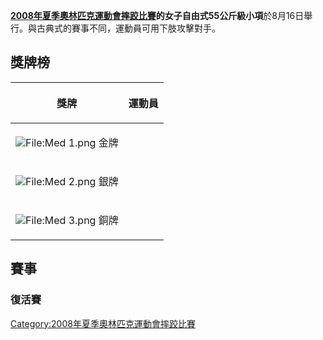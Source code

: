 {{2008年夏季奧林匹克運動會摔跤比賽}}

'''[[2008年夏季奧林匹克運動會摔跤比賽|2008年夏季奧林匹克運動會摔跤比賽]]的女子自由式55公斤級小項'''於8月16日舉行。與古典式的賽事不同，運動員可用下肢攻擊對手。

== 獎牌榜 ==
{| class="wikitable"
|- bgcolor="#efefef"
!align="center"|'''獎牌'''
!align="center"|'''運動員'''
|-
| bgcolor="gold" | [[File:Med_1.png|File:Med 1.png]] 金牌
| {{flagIOCathlete|[[吉田沙保里|吉田沙保里]]|JPN|2008年夏季}}
|-
| bgcolor="silver" | [[File:Med_2.png|File:Med 2.png]] 銀牌
| {{flagIOCathlete|[[许莉|许莉]]|CHN|2008年夏季}}
|-
| bgcolor="cc9966" | [[File:Med_3.png|File:Med 3.png]] 銅牌
| {{flagIOCathlete|[[托尼娅·费尔贝克|托尼娅·-{zh-hans:费尔贝克;zh-hant:魏比克}-]]|CAN|2008年夏季}}<br />{{flagIOCathlete|[[雅克利娜·伦特里亚|雅克利娜·-{zh-hans:伦特里亚;zh-hant:倫特里亞}-]]|COL|2008年夏季}}
|}

== 賽事 ==
{{16TeamBracket-Compact-Wrestling
| RD1=16強
| RD2=8強
| RD3=4強
| RD4=決賽

| team-width=185
| score-width=20

| RD1-team01={{flagIOCathlete|[[奈丹·鄂特冈扎尔嘎勒|奈丹·鄂特冈扎尔嘎勒]]|MGL|2008年夏季}}
| RD1-score01-1=0
| RD1-score01-2=0
| RD1-score01-3=
| RD1-team02='''{{flagIOCathlete|[[托尼娅·费尔贝克|托尼娅·费尔贝克]]|CAN|2008年夏季}}'''
| RD1-score02-1='''3
| RD1-score02-2='''4
| RD1-score02-3=

| RD1-team03='''{{flagIOCathlete|[[卢德米拉·克里斯泰亚|卢德米拉·克里斯泰亚]]|MDA|2008年夏季}}'''
| RD1-score03-1=0
| RD1-score03-2='''3
| RD1-score03-3='''3
| RD1-team04={{flagIOCathlete|[[马尔恰·安德拉德|马尔恰·安德拉德]]|VEN|2008年夏季}}
| RD1-score04-1='''1
| RD1-score04-2=3
| RD1-score04-3=3

| RD1-team05={{flagIOCathlete|[[伊达-特雷瑟·内雷尔|伊达-特雷瑟·内雷尔]]|SWE|2008年夏季}}
| RD1-score05-1=1
| RD1-score05-2=0
| RD1-score05-3=
| RD1-team06='''{{flagIOCathlete|[[吉田沙保里|吉田沙保里]]|JPN|2008年夏季}}'''
| RD1-score06-1='''3
| RD1-score06-2='''4
| RD1-score06-3=

| RD1-team07={{flagIOCathlete|[[叶连娜_·科马罗娃|叶连娜 ·科马罗娃]]|AZE|2008年夏季}}
| RD1-score07-1=0
| RD1-score07-2=0
| RD1-score07-3=
| RD1-team08='''{{flagIOCathlete|[[纳塔利娅·戈尔茨|纳塔利娅·戈尔茨]]|RUS|2008年夏季}}'''
| RD1-score08-1='''4
| RD1-score08-2='''1
| RD1-score08-3=

| RD1-team09='''{{flagIOCathlete|[[許莉|許莉]]|CHN|2008年夏季}}'''
| RD1-score09-1='''5
| RD1-score09-2='''3
| RD1-score09-3=
| RD1-team10={{flagIOCathlete|[[安娜·帕沃尔|安娜·帕沃尔]]|ROU|2008年夏季}}
| RD1-score10-1=0
| RD1-score10-2=0
| RD1-score10-3=

| RD1-team11='''{{flagIOCathlete|[[奥莉加·斯米尔诺娃|奥莉加·斯米尔诺娃]]|KAZ|2008年夏季}}'''
| RD1-score11-1=2
| RD1-score11-2='''3
| RD1-score11-3='''4
| RD1-team12={{flagIOCathlete|[[菲利帕娃·菲利帕娃|菲利帕娃·菲利帕娃]]|BLR|2008年夏季}}
| RD1-score12-1='''3
| RD1-score12-2=0
| RD1-score12-3=2

| RD1-team13={{flagIOCathlete|[[娜塔莉亚·西尼申|娜塔莉亚·西尼申]]|UKR|2008年夏季}}
| RD1-score13-1='''4'''
| RD1-score13-2=1
| RD1-score13-3=0
| RD1-team14='''{{flagIOCathlete|[[马尔西·范杜森|马尔西·范杜森]]|USA|2008年夏季}}'''
| RD1-score14-1=0
| RD1-score14-2='''1'''
| RD1-score14-3='''7

| RD1-team15='''{{flagIOCathlete|[[雅克利娜·伦特里亚|雅克利娜·伦特里亚]]|COL|2008年夏季}}'''
| RD1-score15-1='''7
| RD1-score15-2='''F
| RD1-score15-3=
| RD1-team16={{flagIOCathlete|[[马尔瓦·阿姆里|马尔瓦·阿姆里]]|TUN|2008年夏季}}
| RD1-score16-1=4
| RD1-score16-2=
| RD1-score16-3=


| RD2-team01='''{{flagIOCathlete|[[托尼娅·费尔贝克|托尼娅·费尔贝克]]|CAN|2008年夏季}}'''
| RD2-score01-1='''3
| RD2-score01-2='''3
| RD2-score01-3= 
| RD2-team02={{flagIOCathlete|[[卢德米拉·克里斯泰亚|卢德米拉·克里斯泰亚]]|MDA|2008年夏季}}
| RD2-score02-1=1
| RD2-score02-2=0
| RD2-score02-3= 

| RD2-team03='''{{flagIOCathlete|[[吉田沙保里|吉田沙保里]]|JPN|2008年夏季}}'''
| RD2-score03-1='''2
| RD2-score03-2='''4
| RD2-score03-3= 
| RD2-team04= {{flagIOCathlete|[[纳塔利娅·戈尔茨|纳塔利娅·戈尔茨]]|RUS|2008年夏季}}
| RD2-score04-1=1
| RD2-score04-2=0
| RD2-score04-3= 

| RD2-team05='''{{flagIOCathlete|[[許莉|許莉]]|CHN|2008年夏季}}'''
| RD2-score05-1=0
| RD2-score05-2='''2
| RD2-score05-3='''2
| RD2-team06={{flagIOCathlete|[[奥莉加·斯米尔诺娃|奥莉加·斯米尔诺娃]]|KAZ|2008年夏季}}
| RD2-score06-1=1
| RD2-score06-2=0
| RD2-score06-3=1

| RD2-team07= {{flagIOCathlete|[[马尔西·范杜森|马尔西·范杜森]]|USA|2008年夏季}}
| RD2-score07-1=2
| RD2-score07-2=3
| RD2-score07-3= 
| RD2-team08='''{{flagIOCathlete|[[雅克利娜·伦特里亚|雅克利娜·伦特里亚]]|COL|2008年夏季}}'''
| RD2-score08-1='''7
| RD2-score08-2='''5
| RD2-score08-3= 

| RD3-team01={{flagIOCathlete|[[托尼娅·费尔贝克|托尼娅·费尔贝克]]|CAN|2008年夏季}}
| RD3-score01-1=0
| RD3-score01-2=0
| RD3-score01-3= 
| RD3-team02='''{{flagIOCathlete|[[吉田沙保里|吉田沙保里]]|JPN|2008年夏季}}'''
| RD3-score02-1='''2
| RD3-score02-2='''6
| RD3-score02-3= 

| RD3-team03='''{{flagIOCathlete|[[許莉|許莉]]|CHN|2008年夏季}}'''
| RD3-score03-1='''5'''
| RD3-score03-2='''F'''
| RD3-score03-3= 
| RD3-team04={{flagIOCathlete|[[雅克利娜·伦特里亚|雅克利娜·伦特里亚]]|COL|2008年夏季}}
| RD3-score04-1=5
| RD3-score04-2= 
| RD3-score04-3= 

| RD4-team01='''{{flagIOCathlete|[[吉田沙保里|吉田沙保里]]|JPN|2008年夏季}}'''
| RD4-score01-1='''2
| RD4-score01-2='''F
| RD4-score01-3= 
| RD4-team02={{flagIOCathlete|[[許莉|許莉]]|CHN|2008年夏季}}
| RD4-score02-1=0
| RD4-score02-2= 
| RD4-score02-3= 
}}

=== 復活賽 ===
{{8TeamBracket-Compact-NoSeeds-Byes
| RD1=首圈
| RD2=次圈
| RD3=銅牌賽

| team-width=185
| score-width=30

| RD2-team03='''{{flagIOCathlete|[[伊达-特雷瑟·内雷尔|伊达-特雷瑟·内雷尔]]|SWE|2008年夏季}}'''
| RD2-score03='''1''' 0 '''1'''
| RD2-team04={{flagIOCathlete|[[纳塔利娅·戈尔茨|纳塔利娅·戈尔茨]]|RUS|2008年夏季}}
| RD2-score04=0 '''3''' 0

| RD3-team01='''{{flagIOCathlete|[[托尼娅·费尔贝克|托尼娅·费尔贝克]]|CAN|2008年夏季}}'''
| RD3-score01='''1''' '''1'''
| RD3-team02={{flagIOCathlete|[[伊达-特雷瑟·内雷尔|伊达-特雷瑟·内雷尔]]|SWE|2008年夏季}}
| RD3-score02=0 0
}}
{{8TeamBracket-Compact-NoSeeds-Byes
| RD1=首圈
| RD2=次圈
| RD3=銅牌賽

| team-width=185
| score-width=30


| RD2-team03='''{{flagIOCathlete|[[安娜·帕沃尔|安娜·帕沃尔]]|ROU|2008年夏季}}'''
| RD2-score03='''5''' 1 '''3'''
| RD2-team04={{flagIOCathlete|[[奥莉加·斯米尔诺娃|奥莉加·斯米尔诺娃]]|KAZ|2008年夏季}}
| RD2-score04=3 '''1''' 0

| RD3-team01='''{{flagIOCathlete|[[雅克利娜·伦特里亚|雅克利娜·伦特里亚]]|COL|2008年夏季}}'''
| RD3-score01='''F''' 
| RD3-team02={{flagIOCathlete|[[安娜·帕沃尔|安娜·帕沃尔]]|ROU|2008年夏季}}
| RD3-score02= 
}}

[[Category:2008年夏季奧林匹克運動會摔跤比賽|Category:2008年夏季奧林匹克運動會摔跤比賽]]